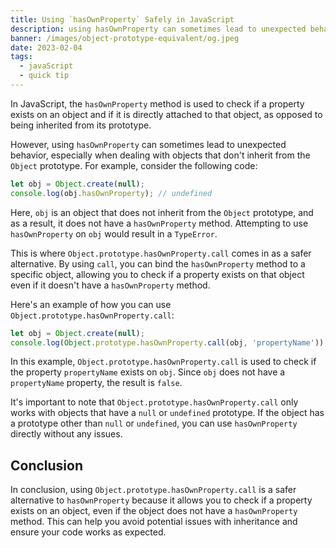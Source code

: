 ---
title: Using `hasOwnProperty` Safely in JavaScript
description: using hasOwnProperty can sometimes lead to unexpected behavior, especially when dealing with objects that don't inherit from the Object prototype. For example, consider the following code
banner: /images/object-prototype-equivalent/og.jpeg
date: 2023-02-04
tags:
  - javaScript
  - quick tip
---

In JavaScript, the `hasOwnProperty` method is used to check if a property exists on an object and if it is directly attached to that object, as opposed to being inherited from its prototype.

However, using `hasOwnProperty` can sometimes lead to unexpected behavior, especially when dealing with objects that don't inherit from the `Object` prototype. For example, consider the following code:

```js
let obj = Object.create(null);
console.log(obj.hasOwnProperty); // undefined
```

Here, `obj` is an object that does not inherit from the `Object` prototype, and as a result, it does not have a `hasOwnProperty` method. Attempting to use `hasOwnProperty` on `obj` would result in a `TypeError`.

This is where `Object.prototype.hasOwnProperty.call` comes in as a safer alternative. By using `call`, you can bind the `hasOwnProperty` method to a specific object, allowing you to check if a property exists on that object even if it doesn't have a `hasOwnProperty` method.

Here's an example of how you can use `Object.prototype.hasOwnProperty.call`:

```js
let obj = Object.create(null);
console.log(Object.prototype.hasOwnProperty.call(obj, 'propertyName')); // false
```

In this example, `Object.prototype.hasOwnProperty.call` is used to check if the property `propertyName` exists on `obj`. Since `obj` does not have a `propertyName` property, the result is `false`.

It's important to note that `Object.prototype.hasOwnProperty.call` only works with objects that have a `null` or `undefined` prototype. If the object has a prototype other than `null` or `undefined`, you can use `hasOwnProperty` directly without any issues.

## Conclusion

In conclusion, using `Object.prototype.hasOwnProperty.call` is a safer alternative to `hasOwnProperty` because it allows you to check if a property exists on an object, even if the object does not have a `hasOwnProperty` method. This can help you avoid potential issues with inheritance and ensure your code works as expected.
